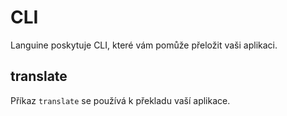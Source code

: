 # CLI

Languine poskytuje CLI, které vám pomůže přeložit vaši aplikaci.

## translate

Příkaz `translate` se používá k překladu vaší aplikace.

